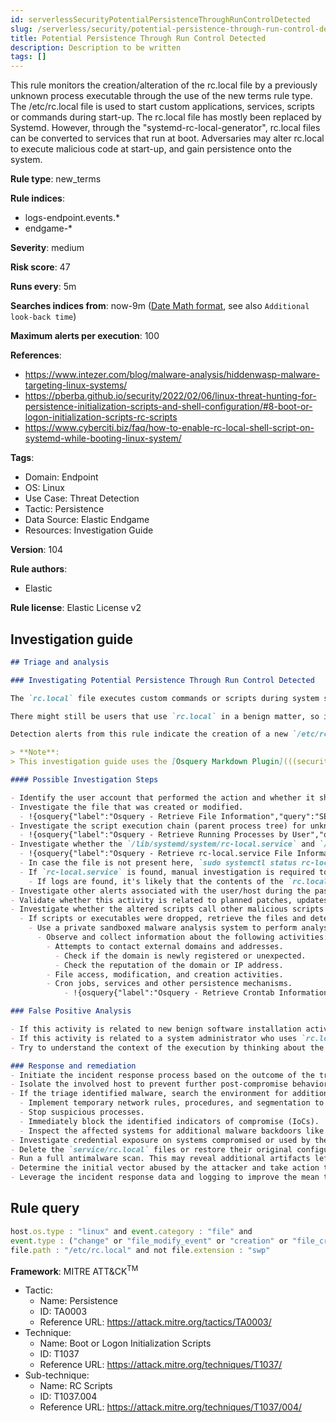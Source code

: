```yaml
---
id: serverlessSecurityPotentialPersistenceThroughRunControlDetected
slug: /serverless/security/potential-persistence-through-run-control-detected
title: Potential Persistence Through Run Control Detected
description: Description to be written
tags: []
---
```


<div id="potential-persistence-through-run-control-detected"></div>

This rule monitors the creation/alteration of the rc.local file by a previously unknown process executable through the use of the new terms rule type. The /etc/rc.local file is used to start custom applications, services, scripts or commands during start-up. The rc.local file has mostly been replaced by Systemd. However, through the "systemd-rc-local-generator", rc.local files can be converted to services that run at boot. Adversaries may alter rc.local to execute malicious code at start-up, and gain persistence onto the system.

**Rule type**: new_terms

**Rule indices**:

* logs-endpoint.events.*
* endgame-*

**Severity**: medium

**Risk score**: 47

**Runs every**: 5m

**Searches indices from**: now-9m ([Date Math format](((ref))/common-options.html#date-math), see also <DocLink id="serverlessSecurityRulesUiCreate" section="set-the-rules-schedule">`Additional look-back time`</DocLink>)

**Maximum alerts per execution**: 100

**References**:

* https://www.intezer.com/blog/malware-analysis/hiddenwasp-malware-targeting-linux-systems/
* https://pberba.github.io/security/2022/02/06/linux-threat-hunting-for-persistence-initialization-scripts-and-shell-configuration/#8-boot-or-logon-initialization-scripts-rc-scripts
* https://www.cyberciti.biz/faq/how-to-enable-rc-local-shell-script-on-systemd-while-booting-linux-system/

**Tags**:

* Domain: Endpoint
* OS: Linux
* Use Case: Threat Detection
* Tactic: Persistence
* Data Source: Elastic Endgame
* Resources: Investigation Guide

**Version**: 104

**Rule authors**:

* Elastic

**Rule license**: Elastic License v2

## Investigation guide

```markdown
## Triage and analysis

### Investigating Potential Persistence Through Run Control Detected

The `rc.local` file executes custom commands or scripts during system startup on Linux systems. `rc.local` has been deprecated in favor of the use of `systemd services`, and more recent Unix distributions no longer leverage this method of on-boot script execution.

There might still be users that use `rc.local` in a benign matter, so investigation to see whether the file is malicious is vital.

Detection alerts from this rule indicate the creation of a new `/etc/rc.local` file.

> **Note**:
> This investigation guide uses the [Osquery Markdown Plugin](((security-guide))/invest-guide-run-osquery.html) introduced in Elastic Stack version 8.5.0. Older Elastic Stack versions will display unrendered Markdown in this guide.

#### Possible Investigation Steps

- Identify the user account that performed the action and whether it should perform this kind of action.
- Investigate the file that was created or modified.
  - !{osquery{"label":"Osquery - Retrieve File Information","query":"SELECT * FROM file WHERE path = {{file.path}}"}}
- Investigate the script execution chain (parent process tree) for unknown processes. Examine their executable files for prevalence and whether they are located in expected locations.
  - !{osquery{"label":"Osquery - Retrieve Running Processes by User","query":"SELECT pid, username, name FROM processes p JOIN users u ON u.uid = p.uid ORDER BY username"}}
- Investigate whether the `/lib/systemd/system/rc-local.service` and `/run/systemd/generator/multi-user.target.wants/rc-local.service` files were created through the `systemd-rc-local-generator` located at `/usr/lib/systemd/system-generators/systemd-rc-local-generator`.
  - !{osquery{"label":"Osquery - Retrieve rc-local.service File Information","query":"SELECT * FROM file WHERE (path = '/run/systemd/generator/multi-user.target.wants/rc-local.service' OR path = '/run/systemd/generator/multi-user.target.wants/rc-local.service')"}}
  - In case the file is not present here, `sudo systemctl status rc-local` can be executed to find the location of the rc-local unit file.
  - If `rc-local.service` is found, manual investigation is required to check for the rc script execution. Systemd will generate syslogs in case of the execution of the rc-local service. `sudo cat /var/log/syslog | grep "rc-local.service|/etc/rc.local Compatibility"` can be executed to check for the execution of the service.
    - If logs are found, it's likely that the contents of the `rc.local` file have been executed. Analyze the logs. In case several syslog log files are available, use a wildcard to search through all of the available logs.
- Investigate other alerts associated with the user/host during the past 48 hours.
- Validate whether this activity is related to planned patches, updates, network administrator activity, or legitimate software installations.
- Investigate whether the altered scripts call other malicious scripts elsewhere on the file system.
  - If scripts or executables were dropped, retrieve the files and determine if they are malicious:
    - Use a private sandboxed malware analysis system to perform analysis.
      - Observe and collect information about the following activities:
        - Attempts to contact external domains and addresses.
          - Check if the domain is newly registered or unexpected.
          - Check the reputation of the domain or IP address.
        - File access, modification, and creation activities.
        - Cron jobs, services and other persistence mechanisms.
            - !{osquery{"label":"Osquery - Retrieve Crontab Information","query":"SELECT * FROM crontab"}}

### False Positive Analysis

- If this activity is related to new benign software installation activity, consider adding exceptions — preferably with a combination of user and command line conditions.
- If this activity is related to a system administrator who uses `rc.local` for administrative purposes, consider adding exceptions for this specific administrator user account.
- Try to understand the context of the execution by thinking about the user, machine, or business purpose. A small number of endpoints, such as servers with unique software, might appear unusual but satisfy a specific business need.

### Response and remediation
- Initiate the incident response process based on the outcome of the triage.
- Isolate the involved host to prevent further post-compromise behavior.
- If the triage identified malware, search the environment for additional compromised hosts.
  - Implement temporary network rules, procedures, and segmentation to contain the malware.
  - Stop suspicious processes.
  - Immediately block the identified indicators of compromise (IoCs).
  - Inspect the affected systems for additional malware backdoors like reverse shells, reverse proxies, or droppers that attackers could use to reinfect the system.
- Investigate credential exposure on systems compromised or used by the attacker to ensure all compromised accounts are identified. Reset passwords for these accounts and other potentially compromised credentials, such as email, business systems, and web services.
- Delete the `service/rc.local` files or restore their original configuration.
- Run a full antimalware scan. This may reveal additional artifacts left in the system, persistence mechanisms, and malware components.
- Determine the initial vector abused by the attacker and take action to prevent reinfection through the same vector.
- Leverage the incident response data and logging to improve the mean time to detect (MTTD) and the mean time to respond (MTTR).

```

## Rule query

```js
host.os.type : "linux" and event.category : "file" and
event.type : ("change" or "file_modify_event" or "creation" or "file_create_event") and
file.path : "/etc/rc.local" and not file.extension : "swp"

```

**Framework**: MITRE ATT&CK<sup>TM</sup>

* Tactic:
    * Name: Persistence
    * ID: TA0003
    * Reference URL: https://attack.mitre.org/tactics/TA0003/
* Technique:
    * Name: Boot or Logon Initialization Scripts
    * ID: T1037
    * Reference URL: https://attack.mitre.org/techniques/T1037/
* Sub-technique:
    * Name: RC Scripts
    * ID: T1037.004
    * Reference URL: https://attack.mitre.org/techniques/T1037/004/

